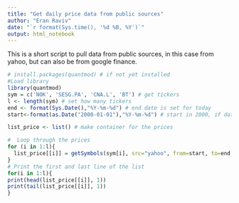 ---
title: "Get daily price data from public sources"
author: "Eran Raviv"
date: "`r format(Sys.time(), '%d %B, %Y')`"
output: html_notebook
---

This is a short script to pull data from public sources, in this case from yahoo, but can also be from google finance.


```{r chunk0, eval= T, echo = T, results= "markup"}
# install.packages(quantmod) # if not yet installed
#Load library
library(quantmod)
sym = c('NOK', 'SESG.PA', 'CNA.L', 'BT') # get tickers
l <- length(sym) # set how many tickers
end <- format(Sys.Date(),"%Y-%m-%d") # end date is set for today
start<-format(as.Date("2000-01-01"),"%Y-%m-%d") # start in 2000, if data is available

list_price <- list() # make container for the prices

#  Loop through the prices
for (i in 1:l){
  list_price[[i]] = getSymbols(sym[i], src="yahoo", from=start, to=end, auto.assign = F)
}
# Print the first and last line of the list
for(i in 1:l){
print(head(list_price[[i]], 1))
print(tail(list_price[[i]], 1))
}
```

